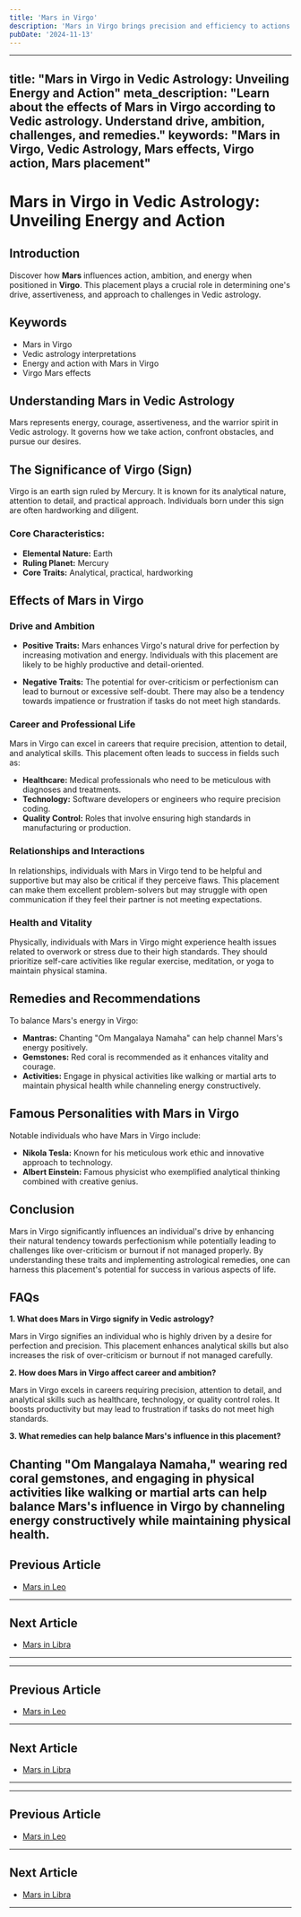 ```yaml
---
title: 'Mars in Virgo'
description: 'Mars in Virgo brings precision and efficiency to actions. Individuals are detail-oriented, practical, and excel in tasks requiring organization and analytical skills in Vedic Astrology'
pubDate: '2024-11-13'
---
```


--- 
title: "Mars in Virgo in Vedic Astrology: Unveiling Energy and Action"
meta_description: "Learn about the effects of Mars in Virgo according to Vedic astrology. Understand drive, ambition, challenges, and remedies."
keywords: "Mars in Virgo, Vedic Astrology, Mars effects, Virgo action, Mars placement"
---

# Mars in Virgo in Vedic Astrology: Unveiling Energy and Action

## Introduction

Discover how **Mars** influences action, ambition, and energy when positioned in **Virgo**. This placement plays a crucial role in determining one's drive, assertiveness, and approach to challenges in Vedic astrology.

## Keywords

- Mars in Virgo
- Vedic astrology interpretations
- Energy and action with Mars in Virgo
- Virgo Mars effects

## Understanding Mars in Vedic Astrology

Mars represents energy, courage, assertiveness, and the warrior spirit in Vedic astrology. It governs how we take action, confront obstacles, and pursue our desires.

## The Significance of Virgo (Sign)

Virgo is an earth sign ruled by Mercury. It is known for its analytical nature, attention to detail, and practical approach. Individuals born under this sign are often hardworking and diligent.

### Core Characteristics:
- **Elemental Nature:** Earth
- **Ruling Planet:** Mercury
- **Core Traits:** Analytical, practical, hardworking

## Effects of Mars in Virgo

### Drive and Ambition

- **Positive Traits:** Mars enhances Virgo's natural drive for perfection by increasing motivation and energy. Individuals with this placement are likely to be highly productive and detail-oriented.
  
- **Negative Traits:** The potential for over-criticism or perfectionism can lead to burnout or excessive self-doubt. There may also be a tendency towards impatience or frustration if tasks do not meet high standards.

### Career and Professional Life

Mars in Virgo can excel in careers that require precision, attention to detail, and analytical skills. This placement often leads to success in fields such as:

- **Healthcare:** Medical professionals who need to be meticulous with diagnoses and treatments.
- **Technology:** Software developers or engineers who require precision coding.
- **Quality Control:** Roles that involve ensuring high standards in manufacturing or production.

### Relationships and Interactions

In relationships, individuals with Mars in Virgo tend to be helpful and supportive but may also be critical if they perceive flaws. This placement can make them excellent problem-solvers but may struggle with open communication if they feel their partner is not meeting expectations.

### Health and Vitality

Physically, individuals with Mars in Virgo might experience health issues related to overwork or stress due to their high standards. They should prioritize self-care activities like regular exercise, meditation, or yoga to maintain physical stamina.

## Remedies and Recommendations

To balance Mars's energy in Virgo:

- **Mantras:** Chanting "Om Mangalaya Namaha" can help channel Mars's energy positively.
- **Gemstones:** Red coral is recommended as it enhances vitality and courage.
- **Activities:** Engage in physical activities like walking or martial arts to maintain physical health while channeling energy constructively.

## Famous Personalities with Mars in Virgo

Notable individuals who have Mars in Virgo include:

- **Nikola Tesla:** Known for his meticulous work ethic and innovative approach to technology.
- **Albert Einstein:** Famous physicist who exemplified analytical thinking combined with creative genius.

## Conclusion

Mars in Virgo significantly influences an individual's drive by enhancing their natural tendency towards perfectionism while potentially leading to challenges like over-criticism or burnout if not managed properly. By understanding these traits and implementing astrological remedies, one can harness this placement's potential for success in various aspects of life.

## FAQs

**1. What does Mars in Virgo signify in Vedic astrology?**

Mars in Virgo signifies an individual who is highly driven by a desire for perfection and precision. This placement enhances analytical skills but also increases the risk of over-criticism or burnout if not managed carefully.

**2. How does Mars in Virgo affect career and ambition?**

Mars in Virgo excels in careers requiring precision, attention to detail, and analytical skills such as healthcare, technology, or quality control roles. It boosts productivity but may lead to frustration if tasks do not meet high standards.

**3. What remedies can help balance Mars's influence in this placement?**

Chanting "Om Mangalaya Namaha," wearing red coral gemstones, and engaging in physical activities like walking or martial arts can help balance Mars's influence in Virgo by channeling energy constructively while maintaining physical health.
---

## Previous Article
- [Mars in Leo](/blogs-md/0803_Mars_In_Rashi/080305_Mars_in_Leo.mdx)

---

## Next Article
- [Mars in Libra](/blogs-md/0803_Mars_In_Rashi/080307_Mars_in_Libra.mdx)

---
---

## Previous Article
- [Mars in Leo](080305_Mars_in_Leo.mdx)

---

## Next Article
- [Mars in Libra](080307_Mars_in_Libra.mdx)

---
---

## Previous Article
- [Mars in Leo](080305_Mars_in_Leo.mdx)

---

## Next Article
- [Mars in Libra](080307_Mars_in_Libra.mdx)

---

